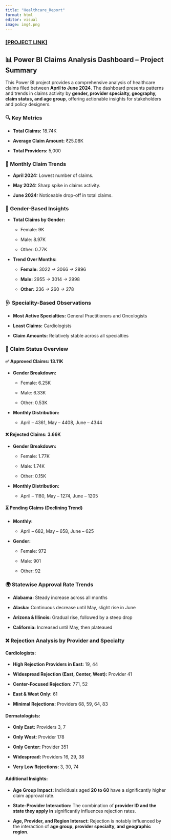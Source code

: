 ```yaml
---
title: "Healthcare_Report"
format: html
editor: visual
image: img4.png
---
```


### [\[PROJECT LINK\]](https://github.com/Ajith008/Healthcare_Report)

##  **📊 Power BI Claims Analysis Dashboard – Project Summary**

This Power BI project provides a comprehensive analysis of healthcare claims filed between **April to June 2024**. The dashboard presents patterns and trends in claims activity by **gender, provider specialty, geography, claim status, and age group**, offering actionable insights for stakeholders and policy designers.

### **🔍 Key Metrics**

-   **Total Claims:** 18.74K

-   **Average Claim Amount:** ₹25.08K

-   **Total Providers:** 5,000

### **📅 Monthly Claim Trends**

-   **April 2024:** Lowest number of claims.

-   **May 2024:** Sharp spike in claims activity.

-   **June 2024:** Noticeable drop-off in total claims.

### **👤 Gender-Based Insights**

-   **Total Claims by Gender:**

    -   Female: 9K

    -   Male: 8.97K

    -   Other: 0.77K

-   **Trend Over Months:**

    -   **Female:** 3022 → 3066 → 2896

    -   **Male:** 2955 → 3014 → 2998

    -   **Other:** 236 → 260 → 278

### **🩺 Speciality-Based Observations**

-   **Most Active Specialties:** General Practitioners and Oncologists

-   **Least Claims:** Cardiologists

-   **Claim Amounts:** Relatively stable across all specialties

### **📌 Claim Status Overview**

#### **✅ Approved Claims: 13.11K**

-   **Gender Breakdown:**

    -   Female: 6.25K

    -   Male: 6.33K

    -   Other: 0.53K

-   **Monthly Distribution:**

    -   April – 4361, May – 4408, June – 4344

#### **❌ Rejected Claims: 3.66K**

-   **Gender Breakdown:**

    -   Female: 1.77K

    -   Male: 1.74K

    -   Other: 0.15K

-   **Monthly Distribution:**

    -   April – 1180, May – 1274, June – 1205

#### **⏳ Pending Claims (Declining Trend)**

-   **Monthly:**

    -   April – 682, May – 658, June – 625

-   **Gender:**

    -   Female: 972

    -   Male: 901

    -   Other: 92

### **🌍 Statewise Approval Rate Trends**

-   **Alabama:** Steady increase across all months

-   **Alaska:** Continuous decrease until May, slight rise in June

-   **Arizona & Illinois:** Gradual rise, followed by a steep drop

-   **California:** Increased until May, then plateaued

### **❌ Rejection Analysis by Provider and Specialty**

#### **Cardiologists:**

-   **High Rejection Providers in East:** 19, 44

-   **Widespread Rejection (East, Center, West):** Provider 41

-   **Center-Focused Rejection:** 771, 52

-   **East & West Only:** 61

-   **Minimal Rejections:** Providers 68, 59, 64, 83

#### **Dermatologists:**

-   **Only East:** Providers 3, 7

-   **Only West:** Provider 178

-   **Only Center:** Provider 351

-   **Widespread:** Providers 16, 29, 38

-   **Very Low Rejections:** 3, 30, 74

#### **Additional Insights:**

-   **Age Group Impact:** Individuals aged **20 to 60** have a significantly higher claim approval rate.

-   **State-Provider Interaction:** The combination of **provider ID and the state they apply in** significantly influences rejection rates.

-   **Age, Provider, and Region Interact:** Rejection is notably influenced by the interaction of **age group, provider specialty, and geographic region**.
